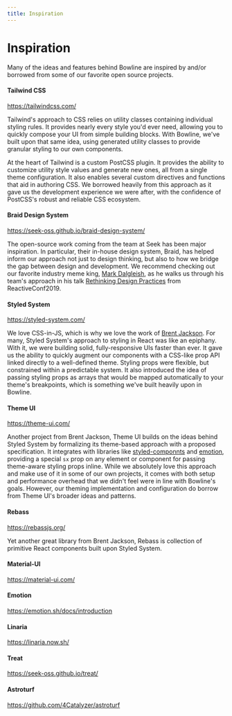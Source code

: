 ```yaml
---
title: Inspiration
---
```


# Inspiration

Many of the ideas and features behind Bowline are inspired by and/or borrowed from some of our favorite open source projects.

#### Tailwind CSS

https://tailwindcss.com/

Tailwind's approach to CSS relies on utility classes containing individual styling rules. It provides nearly every style you'd ever need, allowing you to quickly compose your UI from simple building blocks. With Bowline, we've built upon that same idea, using generated utility classes to provide granular styling to our own components.

At the heart of Tailwind is a custom PostCSS plugin. It provides the ability to customize utility style values and generate new ones, all from a single theme configuration. It also enables several custom directives and functions that aid in authoring CSS. We borrowed heavily from this approach as it gave us the development experience we were after, with the confidence of PostCSS's robust and reliable CSS ecosystem.

#### Braid Design System

https://seek-oss.github.io/braid-design-system/

The open-source work coming from the team at Seek has been major inspiration. In particular, their in-house design system, Braid, has helped inform our approach not just to design thinking, but also to how we bridge the gap between design and development. We recommend checking out our favorite industry meme king, [Mark Dalgleish](https://twitter.com/markdalgleish), as he walks us through his team's approach in his talk [Rethinking Design Practices](https://www.youtube.com/watch?v=jnV1u67_yVg) from ReactiveConf2019.

#### Styled System

https://styled-system.com/

We love CSS-in-JS, which is why we love the work of [Brent Jackson](https://twitter.com/jxnblk). For many, Styled System's approach to styling in React was like an epiphany. With it, we were building solid, fully-responsive UIs faster than ever. It gave us the ability to quickly augment our components with a CSS-like prop API linked directly to a well-defined theme. Styling props were flexible, but constrained within a predictable system. It also introduced the idea of passing styling props as arrays that would be mapped automatically to your theme's breakpoints, which is something we've built heavily upon in Bowline.

#### Theme UI

https://theme-ui.com/

Another project from Brent Jackson, Theme UI builds on the ideas behind Styled System by formalizing its theme-based approach with a proposed specification. It integrates with libraries like [styled-componnts](https://styled-components.com/) and [emotion](https://emotion.sh/docs/introduction), providing a special `sx` prop on any element or component for passing theme-aware styling props inline. While we absolutely love this approach and make use of it in some of our own projects, it comes with both setup and performance overhead that we didn't feel were in line with Bowline's goals. However, our theming implementation and configuration do borrow from Theme UI's broader ideas and patterns.

#### Rebass

https://rebassjs.org/

Yet another great library from Brent Jackson, Rebass is collection of primitive React components built upon Styled System.

#### Material-UI

https://material-ui.com/

#### Emotion

https://emotion.sh/docs/introduction

#### Linaria

https://linaria.now.sh/

#### Treat

https://seek-oss.github.io/treat/

#### Astroturf

https://github.com/4Catalyzer/astroturf
